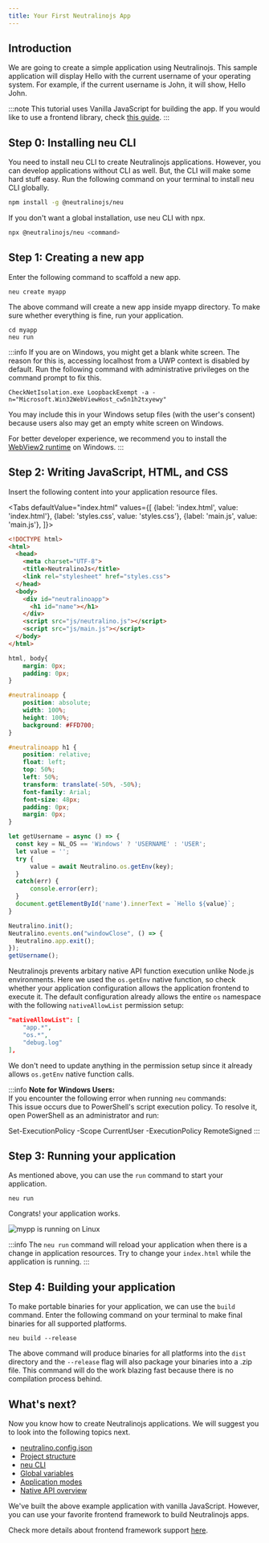 ```yaml
---
title: Your First Neutralinojs App
---
```



## Introduction

We are going to create a simple application using Neutralinojs. This sample application will display Hello with the
current username of your operating system. For example, if the current username is John, it will show, Hello John.

:::note
This tutorial uses Vanilla JavaScript for building the app. If you would like to use a frontend library,
check [this guide](./using-frontend-libraries.md).
:::

## Step 0: Installing neu CLI
You need to install neu CLI to create Neutralinojs applications. However, you can develop applications without CLI as well.
But, the CLI will make some hard stuff easy. Run the following command on your terminal to install neu CLI globally.
```bash
npm install -g @neutralinojs/neu
```

If you don't want a global installation, use neu CLI with npx.

```bash
npx @neutralinojs/neu <command>
```

## Step 1: Creating a new app

Enter the following command to scaffold a new app.

```
neu create myapp
```

The above command will create a new app inside myapp directory. To make sure whether everything is fine,
run your application.
```
cd myapp
neu run
```

:::info
If you are on Windows, you might get a blank white screen.
The reason for this is, accessing localhost from a UWP context is disabled by default.
Run the following command with administrative privileges on the command prompt to fix this.
```
CheckNetIsolation.exe LoopbackExempt -a -n="Microsoft.Win32WebViewHost_cw5n1h2txyewy"
```
You may include this in your Windows setup files (with the user's consent) because users also may get an empty white screen on Windows.

For better developer experience, we recommend you to install the [WebView2 runtime](https://developer.microsoft.com/en-us/microsoft-edge/webview2/#download-section) on Windows.
:::

## Step 2: Writing JavaScript, HTML, and CSS
Insert the following content into your application resource files.

<Tabs
  defaultValue="index.html"
  values={[
    {label: 'index.html', value: 'index.html'},
    {label: 'styles.css', value: 'styles.css'},
    {label: 'main.js', value: 'main.js'},
  ]}>
  <TabItem value="index.html">

  ```html
  <!DOCTYPE html>
  <html>
    <head>
      <meta charset="UTF-8">
      <title>NeutralinoJs</title>
      <link rel="stylesheet" href="styles.css">
    </head>
    <body>
      <div id="neutralinoapp">
        <h1 id="name"></h1>
      </div>
      <script src="js/neutralino.js"></script>
      <script src="js/main.js"></script>
    </body>
  </html>
  ```

  </TabItem>
  <TabItem value="styles.css">

  ```css
  html, body{
      margin: 0px;
      padding: 0px;
  }

  #neutralinoapp {
      position: absolute;
      width: 100%;
      height: 100%;
      background: #FFD700;
  }

  #neutralinoapp h1 {
      position: relative;
      float: left;
      top: 50%;
      left: 50%;
      transform: translate(-50%, -50%);
      font-family: Arial;
      font-size: 48px;
      padding: 0px;
      margin: 0px;
  }
  ```

  </TabItem>
  <TabItem value="main.js">

  ```js
  let getUsername = async () => {
    const key = NL_OS == 'Windows' ? 'USERNAME' : 'USER';
    let value = '';
    try {
        value = await Neutralino.os.getEnv(key);
    }
    catch(err) {
        console.error(err);
    }
    document.getElementById('name').innerText = `Hello ${value}`;
  }

  Neutralino.init();
  Neutralino.events.on("windowClose", () => {
    Neutralino.app.exit();
  });
  getUsername();
  ```

  </TabItem>
</Tabs>

Neutralinojs prevents arbitary native API function execution unlike Node.js environments.
Here we used the `os.getEnv` native function, so check whether your application configuration allows
the application frontend to execute it. The default configuration already allows the entire `os` namespace
with the following `nativeAllowList` permission setup:

```json
"nativeAllowList": [
    "app.*",
    "os.*",
    "debug.log"
],
```

We don't need to update anything in the permission setup since it already allows `os.getEnv` native function
calls.

:::info
**Note for Windows Users:**  
If you encounter the following error when running `neu` commands:  
This issue occurs due to PowerShell's script execution policy. To resolve it, open PowerShell as an administrator and run:

Set-ExecutionPolicy -Scope CurrentUser -ExecutionPolicy RemoteSigned
:::

## Step 3: Running your application

As mentioned above, you can use the `run` command to start your application.
```
neu run
```
Congrats! your application works.

![mypp is running on Linux](../media/myapp-running-linux.png)

:::info
The `neu run` command will reload your application when there is a change in application resources.
Try to change your `index.html` while the application is running.
:::

## Step 4: Building your application 
To make portable binaries for your application, we can use the `build` command.
Enter the following command on your terminal to make final binaries for all supported platforms. 

```
neu build --release
```

The above command will produce binaries for all platforms into the `dist` directory and the `--release` flag will also package your binaries into a .zip file.
This command will do the work blazing fast because there is no compilation process behind.

## What's next?
Now you know how to create Neutralinojs applications. We will suggest you to look into the
following topics next.

- [neutralino.config.json](../configuration/neutralino.config.json.md)
- [Project structure](../configuration/project-structure.md)
- [neu CLI](../cli/neu-cli.md)
- [Global variables](../api/global-variables.md)
- [Application modes](../configuration/modes.md)
- [Native API overview](../api/overview.md)

We've built the above example application with vanilla JavaScript. However, you can use your favorite frontend
framework to build Neutralinojs apps.

Check more details about frontend framework support [here](../configuration/project-structure.md#developing-apps-with-frontend-frameworks).
